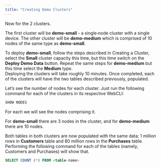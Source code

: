 ```yaml
---
title: "Creating Demo Clusters"
---
```


Now for the 2 clusters.

The first cluster will be **demo-small** - a single‑node cluster with a single device. The other cluster will be **demo-medium** which is comprised of 10 nodes of the same type as **demo‑small**.

To deploy **demo-small**, follow the steps described in Creating a Cluster, select the **Small** cluster capacity this time, but this time switch on the **Deploy Demo Data** button. Repeat the same steps for **demo-medium** but this time select the **Medium** type.\
Deploying the clusters will take roughly 10 minutes. Once completed, each of the clusters will have the two tables described previously, populated.

Let’s see the number of nodes for each cluster. Just run the following command for each of the clusters in its respective WebCLI:

```SQL
SHOW NODES
```

For each we will see the nodes comprising it.

For **demo-small** there are 3 nodes in the cluster, and for **demo-medium** there are 10 nodes.

Both tables in both clusters are now populated with the same data; 1 million rows in **Customers** table and 80 million rows in the **Purchases** table. Performing the following command for each of the tables (namely, Customers and Purchases) will show that.

```SQL
SELECT COUNT (*) FROM <table-name>
```